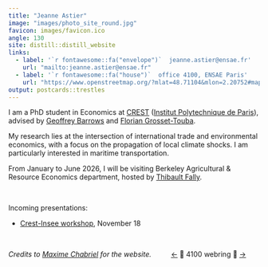 ```yaml
---
title: "Jeanne Astier"
image: "images/photo_site_round.jpg"
favicon: images/favicon.ico
angle: 130
site: distill::distill_website
links:
  - label: '`r fontawesome::fa("envelope")`  jeanne.astier@ensae.fr'
    url: "mailto:jeanne.astier@ensae.fr"
  - label: '`r fontawesome::fa("house")`  office 4100, ENSAE Paris'
    url: "https://www.openstreetmap.org/?mlat=48.71104&mlon=2.20752#map=17/48.711040/2.207520"
output: postcards::trestles
---
```


I am a PhD student in <span class="dark-green-text">Economics</span> at [<span class="dark-green-text">CREST</span>](https://crest.science/) ([Institut Polytechnique de Paris](https://www.ip-paris.fr/en)), advised by [Geoffrey Barrows](https://sites.google.com/site/geoffreybarrows/) and [Florian Grosset-Touba](https://www.fgrosset.com/). 

My research lies at the intersection of <span class="light-green-text">international trade</span> and <span class="light-green-text">environmental economics</span>, with a focus on the propagation of local climate shocks. I am particularly interested in <span class="light-green-text">maritime transportation</span>.

From January to June 2026, I will be visiting Berkeley Agricultural & Resource Economics department, hosted by [Thibault Fally](https://fally.are.berkeley.edu/index.html).


<br>

Incoming presentations: 

<ul>
  <li>[Crest-Insee workshop](https://crest.science/event/4th-crest-insee-workshop/), November 18</li>
</ul>  


<br>

<span class="grey-text"> *Credits to [Maxime Chabriel](https://maximechabriel.github.io/) for the website.* &nbsp;&nbsp;&nbsp;&nbsp;&nbsp;&nbsp;&nbsp;&nbsp; <a href="https://sites.google.com/view/johanne-trotin/home">←</a> &#127804; 4100 webring &#127804; <a href="https://archatelain.github.io/">→</a>  </span> 

